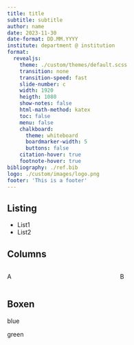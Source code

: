 ```yaml
---
title: title
subtitle: subtitle
author: name
date: 2023-11-30
date-format: DD.MM.YYYY
institute: department @ institution
format:
  revealjs:
    theme: ./custom/themes/default.scss
    transition: none
    transition-speed: fast
    slide-number: c
    width: 1920
    heigth: 1080
    show-notes: false
    html-math-method: katex
    toc: false
    menu: false
    chalkboard:
      theme: whiteboard
      boardmarker-width: 5
      buttons: false
    citation-hover: true
    footnote-hover: true
bibliography: ./ref.bib
logo: ./custom/images/logo.png
footer: 'This is a footer'
---
```



## Listing

::: even
- List1
- List2
:::


## Columns

:::::: columns
::: column
A
:::

::: column
::: centered
B
:::
:::

::::::


## Boxen

:::::: even

::: blue
blue
:::

::: green
green
:::

::::::


